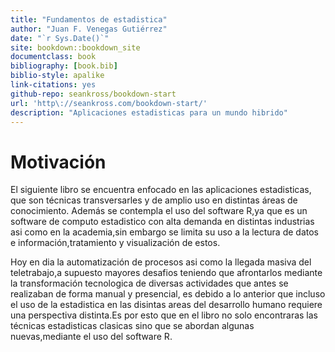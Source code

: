 ```yaml
---
title: "Fundamentos de estadistica"
author: "Juan F. Venegas Gutiérrez"
date: "`r Sys.Date()`"
site: bookdown::bookdown_site
documentclass: book
bibliography: [book.bib]
biblio-style: apalike
link-citations: yes
github-repo: seankross/bookdown-start
url: 'http\://seankross.com/bookdown-start/'
description: "Aplicaciones estadisticas para un mundo hibrido"
---
```


# Motivación {.unnumbered}

El siguiente libro se encuentra enfocado en las aplicaciones estadisticas, 
que son técnicas transversarles y de amplio uso en distintas áreas de conocimiento.
Además se contempla el uso del software R,ya que es un software de computo estadistico 
con alta demanda en distintas industrias asi como en la academia,sin embargo se limita su uso
a la lectura de datos e información,tratamiento y visualización de estos.

Hoy en dia la automatización de procesos asi como la llegada masiva del teletrabajo,a supuesto 
mayores desafios teniendo que afrontarlos mediante la transformación tecnologica de diversas actividades que
antes se realizaban de forma manual y presencial, es debido a lo anterior que incluso el uso de la estadistica en 
las disintas areas del desarrollo humano requiere una perspectiva distinta.Es por esto que en el libro no solo encontraras
las técnicas estadisticas clasicas sino que se abordan algunas nuevas,mediante el uso del software R.
